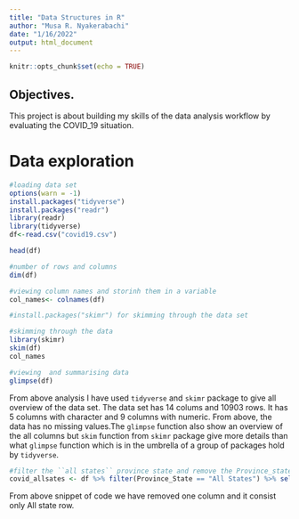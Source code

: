 ```yaml
---
title: "Data Structures in R"
author: "Musa R. Nyakerabachi"
date: "1/16/2022"
output: html_document
---
```


```r
knitr::opts_chunk$set(echo = TRUE)
```

## Objectives.

This project is about building my skills of the data analysis workflow by evaluating the COVID_19 situation.

# Data exploration

```r
#loading data set
options(warn = -1)
install.packages("tidyverse")
install.packages("readr")
library(readr)
library(tidyverse)
df<-read.csv("covid19.csv")

head(df)
```


```r
#number of rows and columns
dim(df)

#viewing column names and storinh them in a variable
col_names<- colnames(df)

#install.packages("skimr") for skimming through the data set

#skimming through the data
library(skimr)
skim(df)
col_names

#viewing  and summarising data
glimpse(df)
```
From above analysis I have used ``tidyverse`` and ``skimr`` package to give all overview of the data set. The data set has 14 colums and 10903 rows. It has 5 columns with character and 9 columns with numeric. From above, the data has no missing values.The ``glimpse`` function also show an overview of the all columns but ``skim`` function from ``skimr`` package give more details than what ``glimpse`` function which is in the umbrella of a group of packages hold by ``tidyverse``.  
 
 
```r
#filter the ``all states`` province state and remove the Province_state column
covid_allsates <- df %>% filter(Province_State == "All States") %>% select(-Province_State)

```
 From above snippet of code we have removed one column and it consist only All state row.
```r

```

```r

```

```r

```

```r

```


```r

```


```r

```


```r

```

```r

```


```r

```